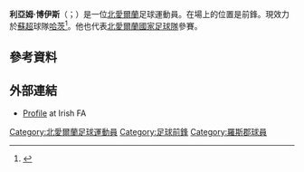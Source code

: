{{noteTA
|G1=Football
|G2=SPL
}}
{{Infobox football biography
| name = Liam Boyce
| image = Liam Boyce, CZE-NIR 2019-10-14 (7).jpg
| caption = Liam Boyce playing for the Northern Ireland national team in 2019
| fullname = Liam Boyce<ref>{{cite web |url=https://www.efl.com/siteassets/efl-documents/efl-professional-retain-list--free-transfers---2017-18.pdf |title=Club list of registered players: As at 19th May 2018: Burton Albion |publisher=English Football League |page=11 |access-date=17 June 2018 |archive-date=2021-06-24 |archive-url=https://web.archive.org/web/20210624212504/https://www.efl.com/siteassets/efl-documents/efl-professional-retain-list--free-transfers---2017-18.pdf }}</ref>
| birth_date = {{birth date and age|1991|4|8|df=y}}
| birth_place = [[北愛爾蘭|北愛爾蘭]][[贝尔法斯特|贝尔法斯特]]
| height = 1.84m<ref name="SW"/>
| position = 前鋒
| currentclub = [[哈茨足球俱乐部|哈茨]]
| clubnumber = 10
| years1 = 2008–2010
| clubs1 = [[基福維利足球會|基福維利]]
| caps1 = 52
| goals1 = 18
| years2 = 2010–2011
| clubs2 = Werder Bremen II
| caps2 = 3
| goals2 = 0
| years3 = 2012–2014
| clubs3 = [[基福維利足球會|基福維利]]
| caps3 = 85
| goals3 = 51
| years4 = 2014–2017
| clubs4 = [[罗斯郡足球俱乐部|羅斯郡]]
| caps4 = 99
| goals4 = 48
| years5 = 2017–2020
| clubs5 = [[伯顿阿尔比恩足球俱乐部|伯頓]]
| caps5 = 78
| goals5 = 22
| years6 = 2020–
| clubs6 = [[哈茨足球俱乐部|哈茨]]
| caps6 = 47
| goals6 = 23
| nationalyears1 = 2008–2009
| nationalteam1 = 北愛爾蘭U19
| nationalcaps1 = 6
| nationalgoals1 = 1
| nationalyears2 = 2010–2012
| nationalteam2 = [[北愛爾蘭21歲以下足球代表隊|北愛爾蘭U21]]
| nationalcaps2 = 9
| nationalgoals2 = 0
| nationalyears3 = 2011–
| nationalteam3 = [[北愛爾蘭國家足球隊|北愛爾蘭]]
| nationalcaps3 = 28
| nationalgoals3 = 2
| club-update = 12 December 2021 (UTC)
| nationalteam-update = 31 May 2021 (UTC)
}}

'''利亞姆·博伊斯'''（{{lang-en|Liam Boyce}}；{{bd|1991年|4月8日}}）是一位[[北愛爾蘭|北愛爾蘭]]足球運動員。在場上的位置是前鋒。現效力於[[蘇超|蘇超]]球隊[[哈茨足球俱乐部|哈茨]]<ref>{{cite web|url=http://www.bbc.co.uk/sport/0/football/27830154|title=Cliftonville striker Liam Boyce agrees move to Ross County|accessdate=13 June 2014|date=13 June 2014|publisher=BBC Sport|archive-date=2014-09-13|archive-url=https://web.archive.org/web/20140913063712/http://www.bbc.co.uk/sport/0/football/27830154|dead-url=no}}</ref>。他也代表[[北愛爾蘭國家足球隊|北愛爾蘭國家足球隊]]參賽。

==參考資料==
{{Reflist}}

==外部連結==
*[https://web.archive.org/web/20160306135411/http://www.irishfa.com/international/squad-profiles/profile/2408/liam-boyce/ Profile] at Irish FA

{{哈茨球員名單}}
{{蘇超神射手}}

{{DEFAULTSORT:Boyce, Liam}}
[[Category:北愛爾蘭足球運動員|Category:北愛爾蘭足球運動員]]
[[Category:足球前鋒|Category:足球前鋒]]
[[Category:羅斯郡球員|Category:羅斯郡球員]]